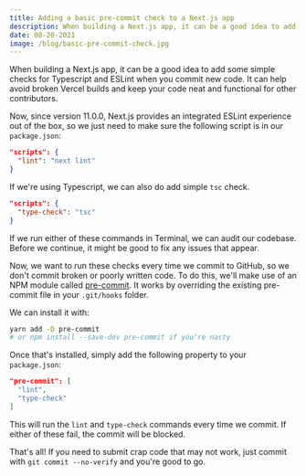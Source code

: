 ```yaml
---
title: Adding a basic pre-commit check to a Next.js app
description: When building a Next.js app, it can be a good idea to add some simple checks for Typescript and ESLint when you commit new code.
date: 08-20-2021
image: /blog/basic-pre-commit-check.jpg
---
```


When building a Next.js app, it can be a good idea to add some simple checks for Typescript and ESLint when you commit new code. It can help avoid broken Vercel builds and keep your code neat and functional for other contributors.

Now, since version 11.0.0, Next.js provides an integrated ESLint experience out of the box, so we just need to make sure the following script is in our `package.json`:

```json
"scripts": {
  "lint": "next lint"
}
```

If we're using Typescript, we can also do add simple `tsc` check.

```json
"scripts": {
  "type-check": "tsc"
}
```

If we run either of these commands in Terminal, we can audit our codebase. Before we continue, it might be good to fix any issues that appear.

Now, we want to run these checks every time we commit to GitHub, so we don't commit broken or poorly written code. To do this, we'll make use of an NPM module called [pre-commit](https://www.npmjs.com/package/pre-commit). It works by overriding the existing pre-commit file in your `.git/hooks` folder.

We can install it with:

```sh
yarn add -D pre-commit
# or npm install --save-dev pre-commit if you're nasty
```

Once that's installed, simply add the following property to your `package.json`:

```json
"pre-commit": [
  "lint",
  "type-check"
]
```

This will run the `lint` and `type-check` commands every time we commit. If either of these fail, the commit will be blocked.

That's all! If you need to submit crap code that may not work, just commit with `git commit --no-verify` and you're good to go.
